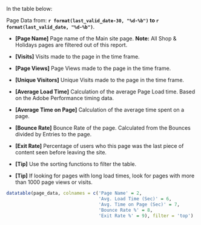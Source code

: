 
In the table below:   

Page Data from: **`r format(last_valid_date-30, "%d-%b")` to `r format(last_valid_date, "%d-%b")`**.  

* **[Page Name]** Page name of the Main site page. **Note:** All Shop & Holidays pages are filtered out of this report.
* **[Visits]** Visits made to the page in the time frame.    
* **[Page Views]** Page Views made to the page in the time frame.   
* **[Unique Visitors]** Unique Visits made to the page in the time frame. 
* **[Average Load Time]**  Calculation of the average Page Load time. Based on the Adobe Performance timing data.
* **[Average Time on Page]**  Calculation of the average time spent on a page.
* **[Bounce Rate]**  Bounce Rate of the page. Calculated from the Bounces divided by Entries to the page.
* **[Exit Rate]**  Percentage of users who this page was the last piece of content seen before leaving the site.

* **[Tip]** Use the sorting functions to filter the table. 
* **[Tip]** If looking for pages with long load times, look for pages with more than 1000 page views or visits.

```r

datatable(page_data, colnames = c('Page Name' = 2, 
                                  'Avg. Load Time (Sec)' = 6,
                                  'Avg. Time on Page (Sec)' = 7,
                                  'Bounce Rate %' = 8,
                                  'Exit Rate %' = 9), filter = 'top')
```